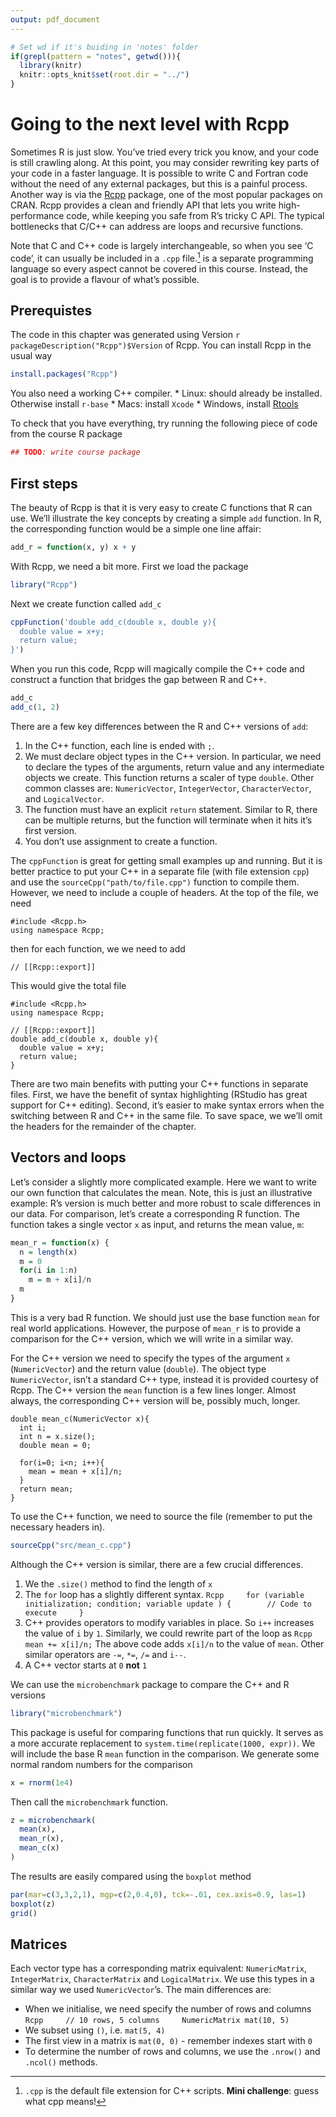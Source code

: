 ```yaml
---
output: pdf_document
---
```


```r
# Set wd if it's buiding in 'notes' folder
if(grepl(pattern = "notes", getwd())){
  library(knitr)
  knitr::opts_knit$set(root.dir = "../")
}
```

# Going to the next level with Rcpp

Sometimes R is just slow. You've tried every trick you know, and your code is still crawling along. At this point, you may consider rewriting key parts of your code in a faster language. It is possible to write C and Fortran code without the need of any external packages, but this is a painful process. Another way is via the [Rcpp](http://www.rcpp.org) package, one of the most popular packages on CRAN.  Rcpp provides a clean and friendly API that lets you write high-performance code, while keeping you safe from R's tricky C API. The typical bottlenecks that C/C++ can address are loops and recursive functions.

Note that C and C++ code is largely interchangeable, so when you see 'C code', it can usually be included in a `.cpp`
file.^[`.cpp`
is the default file extension for C++ scripts.
**Mini challenge**: guess what cpp 
means!]
is a separate programming language so every aspect cannot be covered in this course. Instead, the goal is to provide a flavour of what's possible.

## Prerequistes

The code in this chapter was generated using Version `r packageDescription("Rcpp")$Version` of Rcpp. You can install Rcpp in the usual way

```r
install.packages("Rcpp")
```

You also need a working C++ compiler. 
 * Linux: should already be installed. Otherwise install `r-base`
 * Macs: install `Xcode`
 * Windows, install [Rtools](http://cran.r-project.org/bin/windows/)
 
To check that you have everything, try running the following piece of code from the course R package
 
 ```r
 ## TODO: write course package
 ```
 
## First steps
 
The beauty of Rcpp is that it is very easy to create C functions that R can use. We'll illustrate the key concepts by creating a simple `add` function. In R, the corresponding function would be a simple one line affair:

```r
add_r = function(x, y) x + y
```
 
With Rcpp, we need a bit more. First we load the package
 
```r
library("Rcpp") 
```
 
Next we create function called `add_c`

```r
cppFunction('double add_c(double x, double y){
  double value = x+y;
  return value;
}')
```

When you run this code, Rcpp will magically compile the C++ code and construct a function that bridges the gap between R and C++.

```r
add_c
add_c(1, 2)
```

There are a few key differences between the R and C++ versions of `add`:

1. In the C++ function, each line is ended with `;`.
2. We must declare object types in the C++ version. In particular, we need to declare the types of the arguments, return value and any intermediate objects we create. This function returns a scaler of type `double`. Other common classes are: `NumericVector`, `IntegerVector`, `CharacterVector`, and `LogicalVector`.
3. The function must have an explicit `return` statement. Similar to R, there can be multiple returns, but the function will terminate when it hits it's first version.
4. You don't use assignment to create a function.

The `cppFunction` is great for getting small examples up and running. But it is better practice to put your C++ in a separate file (with file extension `cpp`) and use the `sourceCpp("path/to/file.cpp")` function to compile them. However, we need to include a couple of headers. At the top of the file, we need 

```Rcpp
#include <Rcpp.h>
using namespace Rcpp;
```

then for each function, we we need to add

```Rcpp
// [[Rcpp::export]]
```

This would give the total file

```Rcpp
#include <Rcpp.h>
using namespace Rcpp;

// [[Rcpp::export]]
double add_c(double x, double y){
  double value = x+y;
  return value;
}
```

There are two main benefits with putting your C++ functions in separate files. First, we have the benefit of syntax highlighting (RStudio has great support for C++ editing). Second, it's easier to make syntax errors when the switching between R and C++ in the same file. To save space, we we'll omit the headers for the remainder of the chapter.

## Vectors and loops

Let's consider a slightly more complicated example. Here we want to write our own function that calculates the mean. Note, this is just an illustrative example: R's version is much better and more robust to scale differences in our data. For comparison, let's create a corresponding R function. The function takes a single vector `x` as input, and returns the mean value, `m`:

```r
mean_r = function(x) {
  n = length(x)
  m = 0
  for(i in 1:n) 
    m = m + x[i]/n
  m
}
```

This is a very bad R function. We should just use the base function `mean` for real world applications. However, the purpose of `mean_r` is to provide a comparison for the C++ version, which we will write in a similar way.

For the C++ version we need to specify the types of the argument `x` (`NumericVector`) and the return value (`double`). The object type `NumericVector`, isn't a standard C++ type, instead it is provided courtesy of Rcpp. The C++ version the `mean` function is a few lines longer. Almost always, the corresponding C++ version will be, possibly much, longer. 

```Rcpp
double mean_c(NumericVector x){
  int i;
  int n = x.size();
  double mean = 0;
  
  for(i=0; i<n; i++){
    mean = mean + x[i]/n;
  }
  return mean;
}
``` 

To use the C++ function, we need to source the file (remember to put the necessary headers in).

```r
sourceCpp("src/mean_c.cpp")
```

Although the C++ version is similar, there are a few crucial differences.

1. We the `.size()` method to find the length of `x`
1. The `for` loop has a slightly different syntax.
    ```Rcpp
    for (variable initialization; condition; variable update ) {
       // Code to execute
    }
    ```
1. C++ provides operators to modify variables in place. So `i++` increases the value of `i` by `1`. Similarly, we could rewrite part of the loop as
    ```Rcpp
    mean += x[i]/n;
    ```
   The above code adds `x[i]/n` to the value of `mean`. Other similar operators are `-=`, `*=`, `/=` and `i--`.
1. A C++ vector starts at `0` **not** `1`

We can use the `microbenchmark` package to compare the C++ and R versions

```r
library("microbenchmark")
```

This package is useful for comparing functions that run quickly. It serves as a more accurate replacement to `system.time(replicate(1000, expr))`. We will include the base R `mean` function in the comparison. We generate some normal random numbers for the comparison

```r
x = rnorm(1e4)
```

Then call the `microbenchmark` function.

```r
z = microbenchmark(
  mean(x),
  mean_r(x),
  mean_c(x)
)
```

The results are easily compared using the `boxplot` method

```r
par(mar=c(3,3,2,1), mgp=c(2,0.4,0), tck=-.01, cex.axis=0.9, las=1)
boxplot(z)
grid()
```

## Matrices

Each vector type has a corresponding matrix equivalent: `NumericMatrix`, `IntegerMatrix`, `CharacterMatrix` and `LogicalMatrix`. We use this types in a similar way we used `NumericVector`'s. The main differences are:

 * When we initialise, we need specify the number of rows and columns
    ```Rcpp
    // 10 rows, 5 columns
    NumericMatrix mat(10, 5)
    ```
 * We subset using `()`, i.e. `mat(5, 4)`
 * The first view in a matrix is `mat(0, 0)` - remember indexes start with `0`
 * To determine the number of rows and columns, we use the `.nrow()` and `.ncol()` methods.


